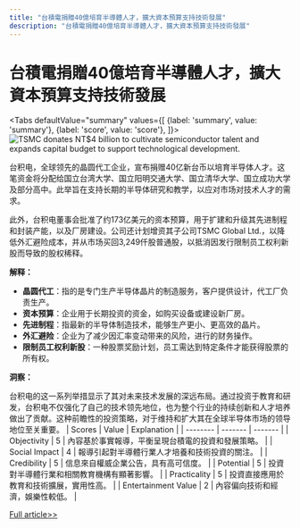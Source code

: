 ```yaml
---
title: "台積電捐贈40億培育半導體人才，擴大資本預算支持技術發展"
description: "台積電捐贈40億培育半導體人才，擴大資本預算支持技術發展"
---
```



# 台積電捐贈40億培育半導體人才，擴大資本預算支持技術發展


<Tabs
	defaultValue="summary"
	values={[
	{label: 'summary', value: 'summary'},
	{label: 'score', value: 'score'},
]}>
<TabItem value="summary">
<img
  src="https://image.informedainews.com/2024/06/06/Te-AMX-1717675981-0.jpg"
  alt="TSMC donates NT$4 billion to cultivate semiconductor talent and expands capital budget to support technological development."
/>



台积电，全球领先的晶圆代工企业，宣布捐赠40亿新台币以培育半导体人才。这笔资金将分配给国立台湾大学、国立阳明交通大学、国立清华大学、国立成功大学及部分高中。此举旨在支持长期的半导体研究和教学，以应对市场对技术人才的需求。

此外，台积电董事会批准了约173亿美元的资本预算，用于扩建和升级其先进制程和封装产能，以及厂房建设。公司还计划增资其子公司TSMC Global Ltd.，以降低外汇避险成本，并从市场买回3,249仟股普通股，以抵消因发行限制员工权利新股而导致的股权稀释。

**解释：**

- **晶圆代工**：指的是专门生产半导体晶片的制造服务，客户提供设计，代工厂负责生产。
- **资本预算**：企业用于长期投资的资金，如购买设备或建设新厂房。
- **先进制程**：指最新的半导体制造技术，能够生产更小、更高效的晶片。
- **外汇避险**：企业为了减少因汇率变动带来的风险，进行的财务操作。
- **限制员工权利新股**：一种股票奖励计划，员工需达到特定条件才能获得股票的所有权。

**洞察：**

台积电的这一系列举措显示了其对未来技术发展的深远布局。通过投资于教育和研发，台积电不仅强化了自己的技术领先地位，也为整个行业的持续创新和人才培养做出了贡献。这种前瞻性的投资策略，对于维持和扩大其在全球半导体市场的领导地位至关重要。
</TabItem>
<TabItem value="score">
	| Scores     | Value   | Explanation |
	| -------- | ------- | ------- |
	| Objectivity  | 5    | 內容基於事實報導，平衡呈現台積電的投資和發展策略。    |
	| Social Impact | 4     | 報導引起對半導體行業人才培養和技術投資的關注。    |
	| Credibility    | 5    | 信息來自權威企業公告，具有高可信度。    |
	| Potential    | 5    | 投資對半導體行業和相關教育機構有顯著影響。    |
	| Practicality    | 5    | 投資直接應用於教育和技術擴展，實用性高。    |
	| Entertainment Value    | 2    | 內容偏向技術和經濟，娛樂性較低。    |
</TabItem>
</Tabs>

[Full article>>](https://today.line.me/tw/v2/article/yzgmoek)
